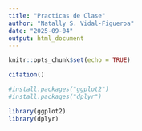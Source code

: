 ```yaml
---
title: "Practicas de Clase"
author: "Natally S. Vidal-Figueroa"
date: "2025-09-04"
output: html_document
---
```


```r
knitr::opts_chunk$set(echo = TRUE)
```


```r
citation()

```







```r
#install.packages("ggplot2")
#install.packages("dplyr")
```

```r
library(ggplot2)
library(dplyr)
```

